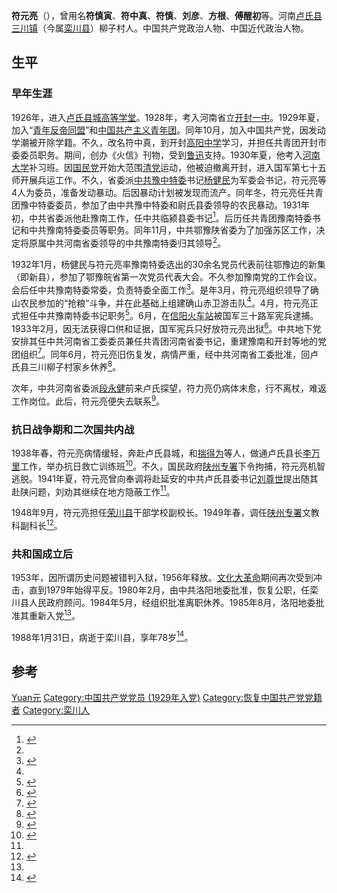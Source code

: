 {{Infobox_officeholder
| name = 符元亮
| image name = 
| width = 150px
| now = 栾川县人民政府顾问
| period = 
| Sex = 男
| party = {{CPC}}
| Native place = 河南[[卢氏县|卢氏县]][[三川镇_(栾川县)|三川镇]]
| date of birth = 1910年
| date of death = {{death date and age|1988|1|31|1910|1|1}}
| place of birth = {{QING|河南省}}[[卢氏县|卢氏县]][[三川镇|三川镇]]
| place of death = {{PRC}}[[河南省|河南省]][[栾川县|栾川县]]
| educate = 
| past = 
}}
'''符元亮'''（{{bd|1910年|1月|1988年|1月31日}}），曾用名'''符慎寅'''、'''符中真'''、'''符慎'''、'''刘彦'''、'''方根'''、'''傅醒初'''等。河南[[卢氏县|卢氏县]][[三川镇_(栾川县)|三川镇]]（今属[[栾川县|栾川县]]）柳子村人。中国共产党政治人物、中国近代政治人物。

== 生平 ==
=== 早年生涯 ===
1926年，进入[[卢氏县城高等学堂|卢氏县城高等学堂]]。1928年，考入河南省立[[开封一中|开封一中]]。1929年夏，加入“[[反帝大同盟|青年反帝同盟]]”和[[中国共产主义青年团|中国共产主义青年团]]。同年10月，加入中国共产党，因发动学潮被开除学籍。不久，改名符中真，到开封[[高阳中学|高阳中学]]学习，并担任共青团开封市委委员职务。期间，创办《火信》刊物，受到[[鲁迅|鲁迅]]支持。1930年夏，他考入[[河南大学|河南大学]]补习班。因[[中國國民黨|国民党]]开始大范围[[清党|清党]]运动，他被迫撤离开封，进入国军第七十五师开展兵运工作。不久，省委派[[中共豫中特委|中共豫中特委]]书记[[杨健民|杨健民]]为军委会书记，符元亮等4人为委员，准备发动暴动。后因暴动计划被发现而流产。同年冬，符元亮任共青团豫中特委委员，参加了由中共豫中特委和尉氏县委领导的农民暴动。1931年初，中共省委派他赴豫南工作，任中共临颍县委书记<ref>{{cite book|author1=漯河市史志档案办公室编；李元合，刘西淼主编；华岩岭，陈庭苔，刘志伟副主编|title=中国共产党漯河历史纪事 1919-2000|date=2001年8月|publisher=北京：中共党史出版社|isbn=7-80136-420-1|pages=42|accessdate=2015-07-07}}</ref>。后历任共青团豫南特委书记和中共豫南特委委员等职务。同年11月，中共鄂豫陕省委为了加强苏区工作，决定将原属中共河南省委领导的中共豫南特委归其领导<ref name=abc />。

1932年1月，杨健民与符元亮率豫南特委选出的30余名党员代表前往鄂豫边的新集（即新县），参加了鄂豫皖省第一次党员代表大会。不久参加豫南党的工作会议。会后任中共豫南特委常委，负责特委全面工作<ref>{{cite book|author1=《鄂豫皖革命根据地》编委会编|title=鄂豫皖革命根据地 第4册|date=1990年9月|publisher=郑州：河南人民出版社|isbn=7-215-00988-2|pages=347|accessdate=2015-07-07}}</ref>。是年3月，符元亮组织领导了确山农民参加的“抢粮”斗争，并在此基础上组建确山赤卫游击队<ref name=abc />。4月，符元亮正式担任中共豫南特委书记职务<ref>{{cite book|author1=中共河南省信阳地委组织部等编|title=中国共产党河南省信阳地区组织史资料 1925-1987|date=1992年6月|publisher=郑州：河南人民出版社|isbn=7-215-02133-5|pages=37|accessdate=2015-07-07}}</ref>。6月，在[[信阳火车站|信阳火车站]]被国军三十路军宪兵逮捕。1933年2月，因无法获得口供和证据，国军宪兵只好放符元亮出狱<ref>{{cite book|author1=栾川县地方史志编纂委员会编|title=栾川县志|date=1994年11月|publisher=北京：生活·读书·新知三联书店|isbn=7-108-00242-6|pages=678|accessdate=2015-07-07}}</ref>。中共地下党安排其任中共河南省工委委员兼任共青团河南省委书记，重建豫南和开封等地的党团组织<ref>{{cite book|author1=中共开封市委党研究室编|title=中国共产党开封历史大事记 1919-2010|date=2011年6月|publisher=郑州：河南大学出版社|isbn=978-7-5649-0460-9|pages=38|accessdate=2015-07-07}}</ref>。同年6月，符元亮旧伤复发，病情严重，经中共河南省工委批准，回卢氏县三川柳子村家乡休养<ref>{{cite book|author1=中国人民政治协商会议栾川县委员会|title=栾川文史资料 第6辑|date=1991年6月|pages=14-15|accessdate=2015-07-07}}</ref>。

次年，中共河南省委派[[段永健|段永健]]前来卢氏探望，符力亮仍病体末愈，行不离杖，难返工作岗位。此后，符元亮便失去联系<ref name=abc>{{cite book|author1=卢氏县地方史志办公室编|editor=李啸东主编；郭文光，李俊堂执行主编；胡光君副主编|title=卢氏历代闻人|date=2010年3月|publisher=郑州：河南人民出版社|isbn=7-215-04923-9|pages=134-136|accessdate=2015-07-07}}</ref>。

=== 抗日战争期和二次国共内战 ===
1938年春，符元亮病情缓轻，奔赴卢氏县城，和[[揣得为|揣得为]]等人，做通卢氏县长[[李万里|李万里]]工作，举办抗日救亡训练班<ref>{{cite book|author1=黄国平主编；中共三门峡市委党史办公室编|title=崤山风云录|date=1993年10月|publisher=北京：中共党史出版社|isbn=7-80023-724-9|pages=195|accessdate=2015-07-07}}</ref>。不久，国民政府[[陕州专署|陕州专署]]下令拘捕，符元亮机智逃脱。1941年夏，符元亮曾向奉调将赴延安的中共卢氏县委书记[[刘尊世|刘尊世]]提出随其赴陕问题，刘劝其继续在地方隐蔽工作<ref name=abc />。

1948年9月，符元亮担任[[荣川县|荣川县]]干部学校副校长。1949年春，调任[[陕州专署|陕州专署]]文教科副科长<ref>{{cite book|author1=三门峡市地方史志编纂委员会编|editor=1991.07|title=三门峡市志 第1册 第1卷 第2卷|publisher=郑州：中州古籍出版社|isbn=7-5348-1376-X|pages=487|accessdate=2015-07-07}}</ref>。

=== 共和国成立后 ===
1953年，因所谓历史问题被错判入狱，1956年释放。[[文化大革命|文化大革命]]期间再次受到冲击，直到1979年始得平反。1980年2月，由中共洛阳地委批准，恢复公职，任栾川县人民政府顾问。1984年5月，经组织批准离职休养。1985年8月，洛阳地委批准其重新入党<ref name=abc />。

1988年1月31日，病逝于栾川县，享年78岁<ref>{{cite book|author1=韦守信主编|editor=中国人民政治协商会议河南省三门峡市委员会学习文史资料委员会|title=三门峡文史资料 第15辑 三门峡名人|date=2006|publisher=中国人民政治协商会议河南省三门峡市委员会学习文史资料委员会|pages=173|accessdate=2015-07-07}}</ref>。

==参考==
{{reflist}}

[[Category:符姓|Yuan元]]
[[Category:中国共产党党员_(1929年入党)|Category:中国共产党党员 (1929年入党)]]
[[Category:恢复中国共产党党籍者|Category:恢复中国共产党党籍者]]
[[Category:栾川人|Category:栾川人]]